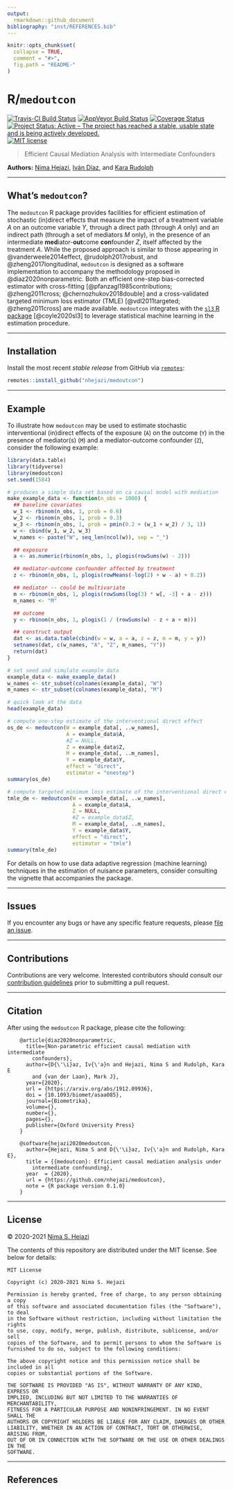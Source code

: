 ```yaml
---
output:
  rmarkdown::github_document
bibliography: "inst/REFERENCES.bib"
---
```


<!-- README.md is generated from README.Rmd. Please edit that file -->

```r
knitr::opts_chunk$set(
  collapse = TRUE,
  comment = "#>",
  fig.path = "README-"
)
```

# R/`medoutcon`

[![Travis-CI Build Status](https://travis-ci.com/nhejazi/medoutcon.svg?branch=master)](https://travis-ci.com/nhejazi/medoutcon)
[![AppVeyor Build  Status](https://ci.appveyor.com/api/projects/status/github/nhejazi/medoutcon?branch=master&svg=true)](https://ci.appveyor.com/project/nhejazi/medoutcon)
[![Coverage Status](https://img.shields.io/codecov/c/github/nhejazi/medoutcon/master.svg)](https://codecov.io/github/nhejazi/medoutcon?branch=master)
[![Project Status: Active – The project has reached a stable, usable state and is being actively developed.](https://www.repostatus.org/badges/latest/active.svg)](https://www.repostatus.org/#active)
[![MIT license](http://img.shields.io/badge/license-MIT-brightgreen.svg)](http://opensource.org/licenses/MIT)

> Efficient Causal Mediation Analysis with Intermediate Confounders

__Authors:__ [Nima Hejazi](https://nimahejazi.org), [Iván
Díaz](https://idiaz.xyz), and [Kara
Rudolph](https://kararudolph.github.io/)

---

## What's `medoutcon`?

The `medoutcon` R package provides facilities for efficient estimation of
stochastic (in)direct effects that measure the impact of a treatment variable
$A$ on an outcome variable $Y$, through a direct path (through $A$ only) and
an indirect path (through a set of mediators $M$ only), in the presence of an
intermediate <b>med</b>iator-<b>out</b>come <b>con</b>founder $Z$, itself
affected by the treatment $A$. While the proposed approach is similar to those
appearing in @vanderweele2014effect, @rudolph2017robust, and
@zheng2017longitudinal, `medoutcon` is designed as a software implementation to
accompany the methodology proposed in @diaz2020nonparametric. Both an efficient
one-step bias-corrected estimator with cross-fitting
[@pfanzagl1985contributions; @zheng2011cross; @chernozhukov2018double] and a
cross-validated targeted minimum loss estimator (TMLE) [@vdl2011targeted;
@zheng2011cross] are made available. `medoutcon` integrates with the [`sl3` R
package](https://github.com/tlverse/sl3) [@coyle2020sl3] to leverage statistical
machine learning in the estimation procedure.

---

## Installation

Install the most recent _stable release_ from GitHub via
[`remotes`](https://CRAN.R-project.org/package=remotes):

```r
remotes::install_github("nhejazi/medoutcon")
```

---

## Example

To illustrate how `medoutcon` may be used to estimate stochastic interventional
(in)direct effects of the exposure (`A`) on the outcome (`Y`) in the presence of
mediator(s) (`M`) and a mediator-outcome confounder (`Z`), consider the
following example:

```r
library(data.table)
library(tidyverse)
library(medoutcon)
set.seed(1584)

# produces a simple data set based on ca causal model with mediation
make_example_data <- function(n_obs = 1000) {
  ## baseline covariates
  w_1 <- rbinom(n_obs, 1, prob = 0.6)
  w_2 <- rbinom(n_obs, 1, prob = 0.3)
  w_3 <- rbinom(n_obs, 1, prob = pmin(0.2 + (w_1 + w_2) / 3, 1))
  w <- cbind(w_1, w_2, w_3)
  w_names <- paste("W", seq_len(ncol(w)), sep = "_")

  ## exposure
  a <- as.numeric(rbinom(n_obs, 1, plogis(rowSums(w) - 2)))

  ## mediator-outcome confounder affected by treatment
  z <- rbinom(n_obs, 1, plogis(rowMeans(-log(2) + w - a) + 0.2))

  ## mediator -- could be multivariate
  m <- rbinom(n_obs, 1, plogis(rowSums(log(3) * w[, -3] + a - z)))
  m_names <- "M"

  ## outcome
  y <- rbinom(n_obs, 1, plogis(1 / (rowSums(w) - z + a + m)))

  ## construct output
  dat <- as.data.table(cbind(w = w, a = a, z = z, m = m, y = y))
  setnames(dat, c(w_names, "A", "Z", m_names, "Y"))
  return(dat)
}

# set seed and simulate example data
example_data <- make_example_data()
w_names <- str_subset(colnames(example_data), "W")
m_names <- str_subset(colnames(example_data), "M")

# quick look at the data
head(example_data)

# compute one-step estimate of the interventional direct effect
os_de <- medoutcon(W = example_data[, ..w_names],
                   A = example_data$A,
                   #Z = NULL,
                   Z = example_data$Z,
                   M = example_data[, ..m_names],
                   Y = example_data$Y,
                   effect = "direct",
                   estimator = "onestep")
summary(os_de)

# compute targeted minimum loss estimate of the interventional direct effect
tmle_de <- medoutcon(W = example_data[, ..w_names],
                     A = example_data$A,
                     Z = NULL,
                     #Z = example_data$Z,
                     M = example_data[, ..m_names],
                     Y = example_data$Y,
                     effect = "direct",
                     estimator = "tmle")
summary(tmle_de)
```

For details on how to use data adaptive regression (machine learning) techniques
in the estimation of nuisance parameters, consider consulting the vignette that
accompanies the package.

---

## Issues

If you encounter any bugs or have any specific feature requests, please [file an
issue](https://github.com/nhejazi/medoutcon/issues).

---

## Contributions

Contributions are very welcome. Interested contributors should consult our
[contribution
guidelines](https://github.com/nhejazi/medoutcon/blob/master/CONTRIBUTING.md)
prior to submitting a pull request.

---

## Citation

After using the `medoutcon` R package, please cite the following:

        @article{diaz2020nonparametric,
          title={Non-parametric efficient causal mediation with intermediate
            confounders},
          author={D{\'\i}az, Iv{\'a}n and Hejazi, Nima S and Rudolph, Kara E
            and {van der Laan}, Mark J},
          year={2020},
          url = {https://arxiv.org/abs/1912.09936},
          doi = {10.1093/biomet/asaa085},
          journal={Biometrika},
          volume={},
          number={},
          pages={},
          publisher={Oxford University Press}
        }

        @software{hejazi2020medoutcon,
          author={Hejazi, Nima S and D{\'\i}az, Iv{\'a}n and Rudolph, Kara E},
          title = {{medoutcon}: Efficient causal mediation analysis under
            intermediate confounding},
          year  = {2020},
          url = {https://github.com/nhejazi/medoutcon},
          note = {R package version 0.1.0}
        }

---

## License

&copy; 2020-2021 [Nima S. Hejazi](https://nimahejazi.org)

The contents of this repository are distributed under the MIT license. See below
for details:
```
MIT License

Copyright (c) 2020-2021 Nima S. Hejazi

Permission is hereby granted, free of charge, to any person obtaining a copy
of this software and associated documentation files (the "Software"), to deal
in the Software without restriction, including without limitation the rights
to use, copy, modify, merge, publish, distribute, sublicense, and/or sell
copies of the Software, and to permit persons to whom the Software is
furnished to do so, subject to the following conditions:

The above copyright notice and this permission notice shall be included in all
copies or substantial portions of the Software.

THE SOFTWARE IS PROVIDED "AS IS", WITHOUT WARRANTY OF ANY KIND, EXPRESS OR
IMPLIED, INCLUDING BUT NOT LIMITED TO THE WARRANTIES OF MERCHANTABILITY,
FITNESS FOR A PARTICULAR PURPOSE AND NONINFRINGEMENT. IN NO EVENT SHALL THE
AUTHORS OR COPYRIGHT HOLDERS BE LIABLE FOR ANY CLAIM, DAMAGES OR OTHER
LIABILITY, WHETHER IN AN ACTION OF CONTRACT, TORT OR OTHERWISE, ARISING FROM,
OUT OF OR IN CONNECTION WITH THE SOFTWARE OR THE USE OR OTHER DEALINGS IN THE
SOFTWARE.
```

---

## References

